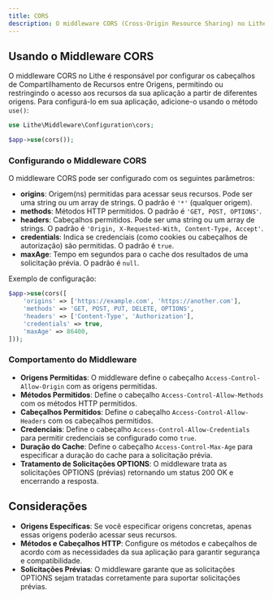 ```yaml
---
title: CORS  
description: O middleware CORS (Cross-Origin Resource Sharing) no Lithe configura os cabeçalhos CORS para permitir ou restringir o acesso a recursos de diferentes origens.  
---
```


## Usando o Middleware CORS

O middleware CORS no Lithe é responsável por configurar os cabeçalhos de Compartilhamento de Recursos entre Origens, permitindo ou restringindo o acesso aos recursos da sua aplicação a partir de diferentes origens. Para configurá-lo em sua aplicação, adicione-o usando o método `use()`:

```php
use Lithe\Middleware\Configuration\cors;

$app->use(cors());
```

### Configurando o Middleware CORS

O middleware CORS pode ser configurado com os seguintes parâmetros:

- **origins**: Origem(ns) permitidas para acessar seus recursos. Pode ser uma string ou um array de strings. O padrão é `'*'` (qualquer origem).
- **methods**: Métodos HTTP permitidos. O padrão é `'GET, POST, OPTIONS'`.
- **headers**: Cabeçalhos permitidos. Pode ser uma string ou um array de strings. O padrão é `'Origin, X-Requested-With, Content-Type, Accept'`.
- **credentials**: Indica se credenciais (como cookies ou cabeçalhos de autorização) são permitidas. O padrão é `true`.
- **maxAge**: Tempo em segundos para o cache dos resultados de uma solicitação prévia. O padrão é `null`.

Exemplo de configuração:

```php
$app->use(cors([
    'origins' => ['https://example.com', 'https://another.com'],
    'methods' => 'GET, POST, PUT, DELETE, OPTIONS',
    'headers' => ['Content-Type', 'Authorization'],
    'credentials' => true,
    'maxAge' => 86400,
]));
```

### Comportamento do Middleware

- **Origens Permitidas**: O middleware define o cabeçalho `Access-Control-Allow-Origin` com as origens permitidas.
- **Métodos Permitidos**: Define o cabeçalho `Access-Control-Allow-Methods` com os métodos HTTP permitidos.
- **Cabeçalhos Permitidos**: Define o cabeçalho `Access-Control-Allow-Headers` com os cabeçalhos permitidos.
- **Credenciais**: Define o cabeçalho `Access-Control-Allow-Credentials` para permitir credenciais se configurado como `true`.
- **Duração do Cache**: Define o cabeçalho `Access-Control-Max-Age` para especificar a duração do cache para a solicitação prévia.
- **Tratamento de Solicitações OPTIONS**: O middleware trata as solicitações OPTIONS (prévias) retornando um status 200 OK e encerrando a resposta.

## Considerações

- **Origens Específicas**: Se você especificar origens concretas, apenas essas origens poderão acessar seus recursos.
- **Métodos e Cabeçalhos HTTP**: Configure os métodos e cabeçalhos de acordo com as necessidades da sua aplicação para garantir segurança e compatibilidade.
- **Solicitações Prévias**: O middleware garante que as solicitações OPTIONS sejam tratadas corretamente para suportar solicitações prévias.
